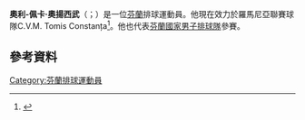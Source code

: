 '''奧利-佩卡·奧揚西武'''（{{lang-fi|Olli-Pekka Ojansivu}}；{{bd|1987年|12月31日}}）是一位[[芬蘭|芬蘭]]排球運動員。他現在效力於羅馬尼亞聯賽球隊C.V.M. Tomis Constanța<ref>{{Cite web |url=http://www.handbalvolei.ro/index.php/volei/masculin-stiri/12183-cvm-tomis-a-transferat-un-finlandez |title=CVM Tomis a transferat un finlandez |access-date=2015-07-17 |archive-date=2013-04-16 |archive-url=https://archive.is/20130416142814/http://www.handbalvolei.ro/index.php/volei/masculin-stiri/12183-cvm-tomis-a-transferat-un-finlandez |dead-url=yes }}</ref>。他也代表[[芬蘭國家男子排球隊|芬蘭國家男子排球隊]]參賽。
==參考資料== 
{{reflist}}
[[Category:芬蘭排球運動員|Category:芬蘭排球運動員]]